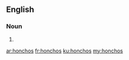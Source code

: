 ==English==

===Noun===
{{head|en|noun plural form}}

# {{plural of|honcho|lang=en}}

[[ar:honchos]]
[[fr:honchos]]
[[ku:honchos]]
[[my:honchos]]